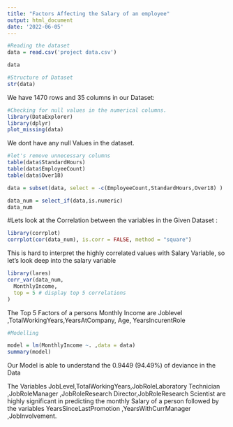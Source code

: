 ---
title: "Factors Affecting the Salary of an employee"
output: html_document
date: '2022-06-05'
--- 




```{r}
#Reading the dataset
data = read.csv('project data.csv')

data
```

```{r}
#Structure of Dataset
str(data)
```
We have 1470 rows and   35 columns in our Dataset:




```{r}
#Checking for null values in the numerical columns.
library(DataExplorer)
library(dplyr)
plot_missing(data)
```
We dont have any null Values in the dataset.


```{r}
#let's remove unnecessary columns 
table(data$StandardHours)
table(data$EmployeeCount)
table(data$Over18)

data = subset(data, select = -c(EmployeeCount,StandardHours,Over18) )
```



```{r}

data_num = select_if(data,is.numeric)
data_num
```

#Lets look at the Correlation between the variables in the Given Dataset :

```{r}
library(corrplot)
corrplot(cor(data_num), is.corr = FALSE, method = "square")
```
This is hard to interpret the highly correlated values with Salary Variable,
so let's look deep into the salary variable

```{r}
library(lares)
corr_var(data_num, 
  MonthlyIncome,
  top = 5 # display top 5 correlations
)
```
The Top 5 Factors of a persons Monthly Income  are Joblevel ,TotalWorkingYears,YearsAtCompany, Age, YearsIncurentRole



```{r}
#Modelling

model = lm(MonthlyIncome ~. ,data = data)
summary(model)

```

Our Model is able to understand the  0.9449 (94.49%) of deviance in the Data

The Variables JobLevel,TotalWorkingYears,JobRoleLaboratory Technician ,JobRoleManager ,JobRoleResearch Director,JobRoleResearch Scientist      are highly significant in predicting the monthly Salary of a person followed by the variables 
YearsSinceLastPromotion ,YearsWithCurrManager  ,JobInvolvement.